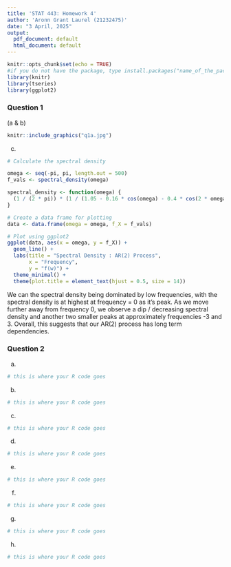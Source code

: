 ```yaml
---
title: 'STAT 443: Homework 4'
author: 'Aronn Grant Laurel (21232475)'
date: "3 April, 2025"
output:
  pdf_document: default
  html_document: default
---
```


```r
knitr::opts_chunk$set(echo = TRUE)
#if you do not have the package, type install.packages("name_of_the_package")
library(knitr)
library(tseries)
library(ggplot2)
```

### Question 1
(a & b)
```r
knitr::include_graphics("q1a.jpg")
```

(c)

```r
# Calculate the spectral density

omega <- seq(-pi, pi, length.out = 500)
f_vals <- spectral_density(omega)

spectral_density <- function(omega) {
  (1 / (2 * pi)) * (1 / (1.05 - 0.16 * cos(omega) - 0.4 * cos(2 * omega)))
}

# Create a data frame for plotting
data <- data.frame(omega = omega, f_X = f_vals)

# Plot using ggplot2
ggplot(data, aes(x = omega, y = f_X)) +
  geom_line() +
  labs(title = "Spectral Density : AR(2) Process",
       x = "Frequency",
       y = "f(w)") +
  theme_minimal() +
  theme(plot.title = element_text(hjust = 0.5, size = 14))
```
We can the spectral density being dominated by low frequencies, with 
the spectral density is at highest at frequency = 0 as it's peak.
As we move further away from frequency 0, we observe
a dip / decreasing spectral density and another two smaller peaks
at approximately frequencies -3 and 3. Overall, this suggests that
our AR(2) process has long term dependencies.


### Question 2

(a) 

```r
# this is where your R code goes
```


(b)

```r
# this is where your R code goes
```

(c)

```r
# this is where your R code goes
```

(d)

```r
# this is where your R code goes
```

(e)

```r
# this is where your R code goes
```

(f)

```r
# this is where your R code goes
```

(g)

```r
# this is where your R code goes
```

(h)

```r
# this is where your R code goes
```